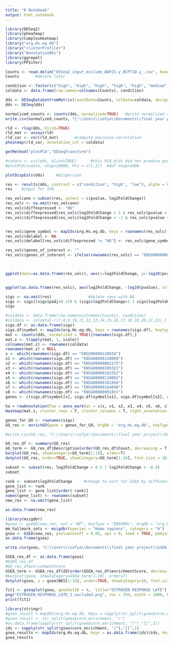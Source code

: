 ```yaml
---
title: "R Notebook"
output: html_notebook
---
```

```r
library(DESeq2)
library(pheatmap)
library(ComplexHeatmap)
library("org.Hs.eg.db")
library("clusterProfiler")
library("AnnotationDbi")
library(ggrepel)
library(PPInfer)
```

```r
Counts <- read.delim("DESeq2_input_exclude_BAP22.y_BCPT10.y_.csv", header=TRUE, row.names=1, sep=";")
Counts       #delete later
```


```r
condition <- factor(c("high", "high", "high", "high", "high", "medium", "medium", "medium", "medium", "medium", "medium", "medium", "medium", "medium", "medium", "medium", "medium", "medium", "medium", "medium", "medium", "low", "low", "low", "low", "low"))
coldata <- data.frame(row.names=colnames(Counts), condition)

dds <- DESeqDataSetFromMatrix(countData=Counts, colData=coldata, design=~condition)
dds <- DESeq(dds)

```
```r
normalized_counts <- counts(dds, normalized=TRUE)   #write normalized counts into a file to use as an input for PCA and tSNE in Python
write.csv(normalized_counts, "C:\\Users\\sofya\\Documents\\final year project\\normalized_counts_after_DESeq2_for_visualisation.csv", row.names=TRUE)
```

```r
rld <- rlog(dds, blind=TRUE)                                                 #here can choose rlog() or vst(); note the batch effect
rld_mat <- assay(rld)   
rld_cor <- cor(rld_mat)       #compute pairwise-correlation
pheatmap(rld_cor, annotation_col = coldata)                                  #hierarchical clustering

```
```r
getMethod("plotPCA","DESeqTransform")
```


```r
#vsdata <- vst(dds, blind=TRUE)      #this PCA plot did not produce good clustering based on MD, so sckit-learn plot was used
#plotPCA(vsdata, ntop=20000, PCs = c(1,2))  #def ntop=1000

```

```r
plotDispEsts(dds)     #dispersion
```
```r
res <- results(dds, contrast = c("condition", "high", "low"), alpha = 0.15) #default alpha = 0.1, increased for more genes for GO
res    #input for IPA
```
```r
res_volcano = subset(res, select = c(pvalue, log2FoldChange))
res_volc <- na.omit(res_volcano)                                                        #remove rows containing NA
res_volc$diffexpressed <- "NO"
res_volc$diffexpressed[res_volc$log2FoldChange > 1 & res_volc$pvalue < 0.05] <- "UP"
res_volc$diffexpressed[res_volc$log2FoldChange < -1 & res_volc$pvalue < 0.05] <- "DOWN"


res_volc$gene_symbol <- mapIds(org.Hs.eg.db, keys = rownames(res_volc), keytype = "ENSEMBL", column = "SYMBOL")
res_volc$delabel <- NA
res_volc$delabel[res_volc$diffexpressed != "NO"] <- res_volc$gene_symbol[(res_volc$diffexpressed != "NO")] #delabel allows to label all genes/only repelled

res_volc$genes_of_interest <- ""
res_volc$genes_of_interest <- ifelse(rownames(res_volc) == "ENSG00000082175" | rownames(res_volc) == "ENSG00000109321" | rownames(res_volc) == "ENSG00000162552" | rownames(res_volc) == "ENSG00000140009" | rownames(res_volc) == "ENSG00000120659" | rownames(res_volc) == "ENSG00000091831" | rownames(res_volc) == "ENSG00000101856" | rownames(res_volc) == "ENSG00000164040" | rownames(res_volc) == "ENSG00000110092", TRUE, FALSE)

 

ggplot(data=as.data.frame(res_volc), aes(x=log2FoldChange, y=-log10(pvalue), col=diffexpressed, label=delabel)) + geom_point() + geom_text_repel(max.overlaps = 10, col = "black") + geom_vline(xintercept=c(-1, 1), col="red") + geom_hline(yintercept=-log10(0.05), col="red") + scale_color_manual(values=c("DOWN" = "blue", "NO" = "grey", "UP" = "red")) + theme_minimal()


ggplot(as.data.frame(res_volc), aes(log2FoldChange, -log10(pvalue), col=diffexpressed)) + geom_point() + geom_text_repel(aes(log2FoldChange, -log10(pvalue)), label = ifelse(res_volc$genes_of_interest, res_volc$gene_symbol, ""), col = "black", max.overlaps = Inf) + geom_vline(xintercept=c(-1, 1), col="red") + geom_hline(yintercept=-log10(0.05), col="red") + scale_color_manual(values=c("DOWN" = "lightblue", "NO" = "lightgrey", "UP" = "pink")) + theme_minimal()

```

```r
sigs <- na.omit(res)                #delete rows with NA
sigs <- sigs[(sigs$padj<0.15) & (sigs$log2FoldChange>1 | sigs$log2FoldChange< -1),]
sigs
```
```r
#coldata <- data.frame(row.names=colnames(Counts), condition)
#coldata <- coldata[-c(7,8,9,10,11,12,13,14,15,16,17,18,19,20,21,22),]
sigs.df <- as.data.frame(sigs)
sigs.df$symbol <- mapIds(org.Hs.eg.db, keys = rownames(sigs.df), keytype = "ENSEMBL", column = "SYMBOL")
mat <- counts(dds, normalized = TRUE)[rownames(sigs.df),]
mat.z <- t(apply(mat, 1, scale))
colnames(mat.z) <- rownames(coldata)
rownames(mat.z) = NULL
x <- which(rownames(sigs.df) == "ENSG00000120659")
x1 <- which(rownames(sigs.df) == "ENSG00000140009")
x2 <- which(rownames(sigs.df) == "ENSG00000082175")
x3 <- which(rownames(sigs.df) == "ENSG00000109321")
x4 <- which(rownames(sigs.df) == "ENSG00000162552")
x5 <- which(rownames(sigs.df) == "ENSG00000110092")
x6 <- which(rownames(sigs.df) == "ENSG00000101856")
x7 <- which(rownames(sigs.df) == "ENSG00000164040")
x8 <- which(rownames(sigs.df) == "ENSG00000091831")
genes <- c(sigs.df$symbol[x], sigs.df$symbol[x1], sigs.df$symbol[x2], sigs.df$symbol[x3], sigs.df$symbol[x4], sigs.df$symbol[x5], sigs.df$symbol[x6], sigs.df$symbol[x7], sigs.df$symbol[x8])

ha = rowAnnotation(foo = anno_mark(at = c(x, x1, x2, x3, x4, x5, x6, x7), labels = genes))                               #hierarchical clustering
Heatmap(mat.z, cluster_rows = T, cluster_columns = T, right_annotation = ha, column_labels = condition, name = "Z-score")

```
```r
genes_for_GO <- rownames(sigs)
GO_res <- enrichGO(gene = genes_for_GO, OrgDb = "org.Hs.eg.db", keyType = "ENSEMBL", ont = "ALL")
```
```r
#write.csv(GO_res, "C:\\Users\\sofya\\Documents\\final year project\\GO_results.csv", row.names=TRUE)
```


```r
GO_res_df <- summary(GO_res)
GO_term <- GO_res_df$Description[order(GO_res_df$Count, decreasing = T)]
barplot(GO_res, showCategory=GO_term[1:10], order=T)
dotplot(GO_res, order=TRUE, showCategory=GO_term[1:10], font.size = 10)
```


```r
subset <- subset(res, log2FoldChange > 0.5 | log2FoldChange < -0.5)
subset
```


```r
rank <- subset$log2FoldChange     #change to sort for GSEA by different parameter
gene_list <- rank
gene_list <- gene_list[order(-rank)]
names(gene_list) <- rownames(subset)
new_res <- na.omit(gene_list)

```
```r
as.data.frame(new_res)
```



```r
library(msigdbr)
#gsea <- gseGO(new_res, ont = "BP", keyType = "ENSEMBL", OrgDb = "org.Hs.eg.db", eps = 1e-300)
mm_hallmark_sets <- msigdbr(species = "Homo sapiens", category = "H")
gsea <- GSEA(new_res, pvalueCutoff = 0.05, eps = 0, seed = TRUE, pAdjustMethod = "BH", TERM2GENE = dplyr::select(mm_hallmark_sets, gs_name, human_ensembl_gene))
as.data.frame(gsea)
```

```r
write.csv(gsea, "C:\\Users\\sofya\\Documents\\final year project\\GSEA_results_log2_05_2_excluded.csv", row.names=F)
```


```r
GSEA_res_df <- as.data.frame(gsea)
#GSEA_res_df
#GO_res_df$enrichmentScore
GSEA_term <- GSEA_res_df$ID[order(GSEA_res_df$enrichmentScore, decreasing = T)]
#barplot(gsea, showCategory=GSEA_term[1:10], order=T)
dotplot(gsea, x = gsea$NES[1:10], order=TRUE, showCategory=10, font.size = 10)
```

```r
fit1 <- gseaplot(gsea, geneSetID = 4,  title="ESTROGEN RESPONSE LATE")
png("ESTROGEN_RESPONSE_LATE_2_excluded.png", res = 250, width = 2000, height = 1300)
print(fit1)
```
```r
library(stringr)
#gsea_result <-mapIDs(org.Hs.eg.db, keys = sapply(str_split(gsea$core_enrichment, "/"),"[[",1), keytype"ENSEMBL")
#gsea_result <- str_split(gsea$core_enrichment, "/")
#as.data.frame(sapply(str_split(gsea$core_enrichment, "/"),"[[",1))
ids <- sapply(str_split(gsea$core_enrichment, "/"),"[[",1)
gsea_results <- mapIds(org.Hs.eg.db, keys = as.data.frame(ids)$ids, keytype="ENSEMBL", column = "SYMBOL")
gsea_results
```


